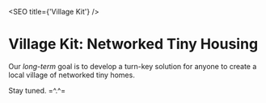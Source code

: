 <SEO title={'Village Kit'} />

# Village Kit: Networked Tiny Housing

Our _long-term_ goal is to develop a turn-key solution for anyone to create a local village of networked tiny homes.

Stay tuned. =^.^=
